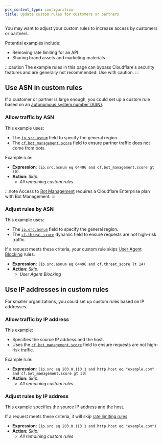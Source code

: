 ```yaml
---
pcx_content_type: configuration
title: Update custom rules for customers or partners
---
```


You may want to adjust your custom rules to increase access by customers or partners.

Potential examples include:

- Removing rate limiting for an API
- Sharing brand assets and marketing materials

:::caution
The example rules in this page can bypass Cloudflare's security features and are generally not recommended. Use with caution.
:::

## Use ASN in custom rules

If a customer or partner is large enough, you could set up a custom rule based on an [autonomous system number (ASN)](https://www.cloudflare.com/learning/network-layer/what-is-an-autonomous-system/).

### Allow traffic by ASN

This example uses:

- The [`ip.src.asnum`](/ruleset-engine/rules-language/fields/reference/ip.src.asnum/) field to specify the general region.
- The [`cf.bot_management.score`](/ruleset-engine/rules-language/fields/reference/cf.bot_management.score/) field to ensure partner traffic does not come from bots.

Example rule:

- **Expression**: `(ip.src.asnum eq 64496 and cf.bot_management.score gt 30)`
- **Action**: _Skip:_
  - _All remaining custom rules_

:::note
Access to [Bot Management](/bots/plans/bm-subscription/) requires a Cloudflare Enterprise plan with Bot Management.
:::

### Adjust rules by ASN

This example uses:

- The [`ip.src.asnum`](/ruleset-engine/rules-language/fields/reference/ip.src.asnum/) field to specify the general region.
- The [`cf.threat_score`](/ruleset-engine/rules-language/fields/reference/cf.threat_score/) dynamic field to ensure requests are not high-risk traffic.

If a request meets these criteria, your custom rule skips [User Agent Blocking](/waf/tools/user-agent-blocking/) rules.

- **Expression**: `(ip.src.asnum eq 64496 and cf.threat_score lt 14)`
- **Action**: _Skip:_
  - _User Agent Blocking_

## Use IP addresses in custom rules

For smaller organizations, you could set up custom rules based on IP addresses.

### Allow traffic by IP address

This example:

- Specifies the source IP address and the host.
- Uses the [`cf.bot_management.score`](/ruleset-engine/rules-language/fields/reference/cf.bot_management.score/) field to ensure requests are not high-risk traffic.

Example rule:

- **Expression**: `(ip.src eq 203.0.113.1 and http.host eq "example.com" and cf.bot_management.score gt 30)`
- **Action**: _Skip:_
  - _All remaining custom rules_

### Adjust rules by IP address

This example specifies the source IP address and the host.

If a request meets these criteria, it will skip [rate limiting rules](/waf/rate-limiting-rules/).

- **Expression**: `(ip.src eq 203.0.113.1 and http.host eq "example.com")`
- **Action**: _Skip:_
  - _All remaining custom rules_
